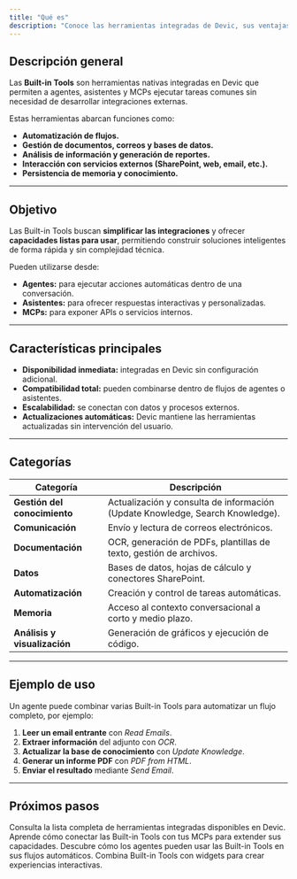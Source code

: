 ```yaml
---
title: "Qué es"
description: "Conoce las herramientas integradas de Devic, sus ventajas y cómo utilizarlas en agentes, asistentes o MCPs."
---
```


## Descripción general

Las **Built-in Tools** son herramientas nativas integradas en Devic que permiten a agentes, asistentes y MCPs ejecutar tareas comunes sin necesidad de desarrollar integraciones externas.  

Estas herramientas abarcan funciones como:
- **Automatización de flujos.**
- **Gestión de documentos, correos y bases de datos.**
- **Análisis de información y generación de reportes.**
- **Interacción con servicios externos (SharePoint, web, email, etc.).**
- **Persistencia de memoria y conocimiento.**

---

## Objetivo

Las Built-in Tools buscan **simplificar las integraciones** y ofrecer **capacidades listas para usar**, permitiendo construir soluciones inteligentes de forma rápida y sin complejidad técnica.

Pueden utilizarse desde:
- **Agentes:** para ejecutar acciones automáticas dentro de una conversación.  
- **Asistentes:** para ofrecer respuestas interactivas y personalizadas.  
- **MCPs:** para exponer APIs o servicios internos.  

---

## Características principales

- **Disponibilidad inmediata:** integradas en Devic sin configuración adicional.  
- **Compatibilidad total:** pueden combinarse dentro de flujos de agentes o asistentes.  
- **Escalabilidad:** se conectan con datos y procesos externos.  
- **Actualizaciones automáticas:** Devic mantiene las herramientas actualizadas sin intervención del usuario.  

---

## Categorías

| Categoría | Descripción |
|------------|-------------|
| **Gestión del conocimiento** | Actualización y consulta de información (Update Knowledge, Search Knowledge). |
| **Comunicación** | Envío y lectura de correos electrónicos. |
| **Documentación** | OCR, generación de PDFs, plantillas de texto, gestión de archivos. |
| **Datos** | Bases de datos, hojas de cálculo y conectores SharePoint. |
| **Automatización** | Creación y control de tareas automáticas. |
| **Memoria** | Acceso al contexto conversacional a corto y medio plazo. |
| **Análisis y visualización** | Generación de gráficos y ejecución de código. |

---

## Ejemplo de uso

Un agente puede combinar varias Built-in Tools para automatizar un flujo completo, por ejemplo:
1. **Leer un email entrante** con *Read Emails*.  
2. **Extraer información** del adjunto con *OCR*.  
3. **Actualizar la base de conocimiento** con *Update Knowledge*.  
4. **Generar un informe PDF** con *PDF from HTML*.  
5. **Enviar el resultado** mediante *Send Email*.  

---

## Próximos pasos

<CardGroup cols={2}>
  <Card title="Ver todas las herramientas" href="./tools-list">
    Consulta la lista completa de herramientas integradas disponibles en Devic.
  </Card>
  <Card title="Integrar en MCPs" href="../../MCPs/built-in-tools">
    Aprende cómo conectar las Built-in Tools con tus MCPs para extender sus capacidades.
  </Card>
  <Card title="Automatización con agentes" href="../../Agentes/que-son">
    Descubre cómo los agentes pueden usar las Built-in Tools en sus flujos automáticos.
  </Card>
  <Card title="Widgets visuales" href="../../MCPs/my-mcps/sdks-and-widgets">
    Combina Built-in Tools con widgets para crear experiencias interactivas.
  </Card>
</CardGroup>
